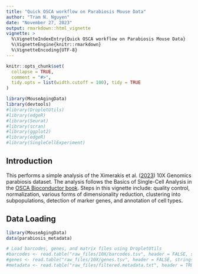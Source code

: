 ```yaml
---
title: "Quick OSCA workflow on Parabiosis Mouse Data"
author: "Tram N. Nguyen"
date: "November 27, 2023"
output: rmarkdown::html_vignette
vignette: >
  %\VignetteIndexEntry{Quick OSCA workflow on Parabiosis Mouse Data}
  %\VignetteEngine{knitr::rmarkdown}
  %\VignetteEncoding{UTF-8}
---
```


```r
knitr::opts_chunk$set(
  collapse = TRUE,
  comment = "#>",
  tidy.opts = list(width.cutoff = 100), tidy = TRUE
)
```

```r
library(MouseAgingData)
library(devtools)
#library(DropletUtils)
#library(edgeR)
#library(Seurat)
#library(scran)
#library(ggplot2)
#library(edgeR)
#library(SingleCellExperiment)
```

## Introduction

This performs a simple analysis of the Ximerakis et al. ([2023](https://www.nature.com/articles/s43587-023-00373-6)) 10X Genomics parabiosis dataset. The analysis follows the Basics of Single-Cell Analysis in the [OSCA Bioconductor book](https://bioconductor.org/books/3.13/OSCA.basic/). Steps in this vignette include: quality control, normalization, various forms of dimensionality reduction, clustering into subpopulations, detection of marker genes, and annotation of cell types. 

## Data Loading
```r
library(MouseAgingData)
data(parabiosis_metadata)

# Load barcodes, genes, and matrix files using DropletUtils
#barcodes <- read.table("raw_files/10X/barcodes.tsv", header = FALSE, stringsAsFactors = FALSE)
#genes <- read.table("raw_files/10X/genes.tsv", header = FALSE, stringsAsFactors = FALSE)
#metadata <- read.table("raw_files/filtered.metadata.txt", header = TRUE, sep = "") #105329 2
```
